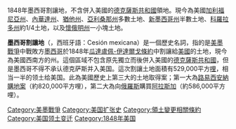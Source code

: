 1848年墨西哥割讓地，不含併入美國的[[德克薩斯共和國|德克薩斯共和國]]領地。現今為美國[[加利福尼亞州|加利福尼亞州]]、[[內華達州|內華達州]]、[[猶他州|猶他州]]、[[亞利桑那州|亞利桑那州]]多數土地、[[新墨西哥州|新墨西哥州]]半數土地、[[科羅拉多州|科羅拉多州]]約1/4土地，以及[[懷俄明州|懷俄明州]]一小塊土地。

'''墨西哥割讓地'''（{{lang-en|Mexican Cession}}，西班牙語：Cesión mexicana）是一個歷史名詞，指的是[[美墨戰爭|美墨戰爭]]中戰敗方[[墨西哥|墨西哥]]於1848年[[瓜達盧佩-伊達爾戈條約|瓜達盧佩-伊達爾戈條約]]中割讓給[[美國|美國]]的土地，現今為美國西南方的州。這個區域不包含原先獨立而後併入美國的[[德克薩斯共和國|德克薩斯共和國]]，但是墨西哥不得不承认德克萨斯并入美国。這次割讓土地面積有529,000平方[[哩|哩]]，相当一半的领土给美国。此為美國歷史上第三大的土地取得案；第一大為[[路易西安納購地案|路易西安納購地案]]（約820,000平方哩），第二大為向[[俄罗斯帝国|俄羅斯]]購買[[阿拉斯加|阿拉斯加]]（約586,000平方哩）。

{{歷史小作品}}

{{美国领土扩张}}
{{Authority control}}
[[Category:美墨戰爭|Category:美墨戰爭]]
[[Category:美国扩张史|Category:美国扩张史]]
[[Category:領土變更相關條約|Category:領土變更相關條約]]
[[Category:美国领土变迁|Category:美国领土变迁]]
[[Category:1848年美国|Category:1848年美国]]